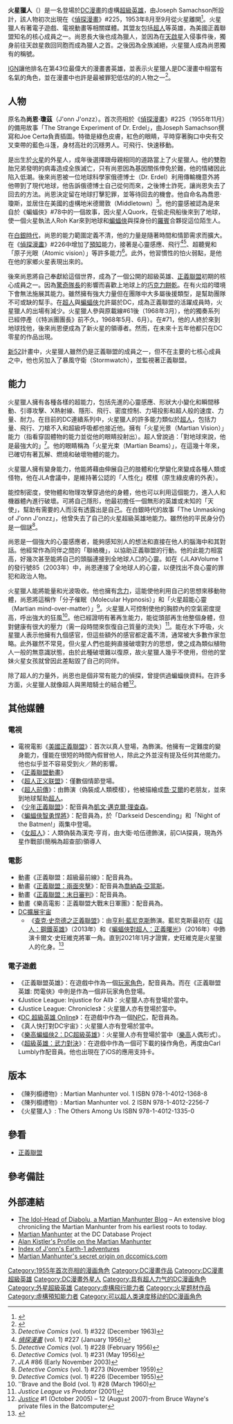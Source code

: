 {{noteTA
|G1=美国漫画
}}
{{Infobox comics character
 | character_name = 火星獵人
 | image = 火星獵人.jpg|180px
 | imagesize = 
 | converted = yes
 | caption = 新52的火星獵人<br>由Scott Williams繪製
 | publisher = [[DC漫画|DC漫画]]
 | debut = 《[[偵探漫畫|偵探漫畫]]》#225（1955年11月）
 | creators = Joseph Samachson<br />Joe Certa
 | real_name = 尚恩·瓊茲<br>（J'onn J'onzz）
 | homeworld = 
 | species = 火星人
 | alliances = [[正義聯盟|正義聯盟]]<br />局外人<br />Stormwatch<br />DEO超自然行動局
 | aliases = 約翰·瓊斯、Bloodwynd、青色幽靈、Fernus、Manhunter from Mars、馬可·澤維爾、Mrs. Klingman、William Dyer、Betty Nehring、約翰·約翰史東、瓊恩·瓊斯、Brainwave、Blockbuster
 | powers = 變形<br />隱身<br />異於常人的力氣<br />無相狀態<br />幻影<br />傳遞訊息等各種外星力量...
 | cat = 超级
 | subcat = DC漫画
 | hero = y
 | sort = 火星獵人
}}

'''火星獵人'''（{{lang-en|'''Martian Manhunter'''}}）是一名登場於[[DC漫畫|DC漫畫]]的虛構[[超級英雄|超級英雄]]，由Joseph Samachson所設計，該人物初次出現在《[[偵探漫畫|偵探漫畫]]》#225，1953年8月至9月從火星離開<ref>{{cite book|last=DiDio|first=Dan|title=Showcase Presents Martian Manhunter|year=2007|publisher=DC Comics|location=New York}}</ref>。火星獵人有著電子遊戲、電視動畫等相關媒體。其盟友包括[[超人|超人]]等英雄，為美國正義聯盟知名的核心成員之一。尚恩長大後也成為獵人，並因為在[[天啟星|天啟星]]入侵事件後，獨身前往天啟星救回同胞而成為獵人之首。之後因為全族滅絕，火星獵人成為尚恩獨有的稱號。

[[IGN|IGN]]讓他排名在第43位最偉大的漫畫書英雄，並表示火星獵人是DC漫畫中相當有名氣的角色，並在漫畫中也許是最被罪犯低估的的人物之一<ref>{{cite web | url=http://www.ign.com/top/comic-book-heroes/43 | title=Martian Manhunter is number 43 | publisher=[[IGN|IGN]] | accessdate=May 19, 2011 | archive-date=2012-09-12 | archive-url=https://www.webcitation.org/6Ac0xwbbD?url=http://www.ign.com/top/comic-book-heroes/43 | dead-url=no }}</ref>。

== 人物 ==
原名為'''尚恩·瓊茲'''（J'onn J'onzz）。首次亮相於《[[偵探漫畫|偵探漫畫]]》#225（1955年11月）的備用故事「The Strange Experiment of Dr. Erdel」，由Joseph Samachson撰寫和Joe Certa負責插圖。特徵是綠色皮膚，紅色的眼睛，平時穿著胸口中央有交叉束帶的藍色斗篷，身材高壯的沉穩男人。可飛行、快速移動。

是出生於[[火星|火星]]的外星人，成年後選擇跟母親相同的道路當上了火星獵人。他的雙胞胎兄弟發明的病毒造成全族滅亡，只有尚恩因為基因關係倖免於難，他的情緒因此陷入低潮。後來尚恩被一位地球科學家俄德博士（Dr. Erdel）利用傳輸機意外將他帶到了現代地球，他告訴俄德博士自己從何而來，之後博士詐死，讓尚恩失去了回去的方法。尚恩決定留在地球打擊犯罪，並等待回去的機會。他自命名為喬恩·瓊斯，並居住在美國的虛構地米德爾敦（Middletown）<ref>''Detective Comics'' (vol. 1) #322 (December 1963)</ref>。他的靈感被認為是來自於《蝙蝠俠》#78中的一個故事，因火星人Quork，在偷走飛船後來到了地球，使一個火星執法人Roh Kar來到地球和[[蝙蝠俠|蝙蝠俠]]與探身份的[[羅賓_(漫畫)|羅賓]]合夥捉這位陌生人。

在[[漫畫的白銀時代|白銀時代]]，尚恩的能力範圍定義不清，他的力量是隨著時間和情節需求而擴大。在《[[偵探漫畫|偵探漫畫]]》#226中增加了[[預知|預知]]能力，接著是心靈感應、飛行<ref>''[[偵探漫畫|偵探漫畫]]'' (vol. 1) #227 (January 1956)</ref><ref>''Detective Comics'' (vol. 1) #228 (February 1956)</ref>、超聽覺和「原子光眼（Atomic vision）」等許多能力<ref>''Detective Comics'' (vol. 1) #231 (May 1956)</ref>。此外，他習慣性的怕火弱點，是他在他的家鄉火星表現出來的。

後來尚恩將自己奉獻給這個世界，成為了一個公開的超級英雄、[[正義聯盟|正義聯盟]]初期的核心成員之一。因為[[驚奇隊長_(DC漫畫)|驚奇隊長]]的影響而喜歡上地球上的[[巧克力餅乾|巧克力餅乾]]。在有火焰的環境下會無法施展其能力。雖然擁有強大力量但在團隊中大多屬後援類型，是幫助團隊不可或缺的幫手。在[[超人|超人]]與[[蝙蝠俠|蝙蝠俠]]允許屬於DC，成為正義聯盟的活躍成員時，火星獵人的出場有減少。火星獵人參與原載線#61後（1968年3月），他的獨奏系列已經停產（《特派團團長》前不久，1968年5月、6月）。在#71，他的人終於來到地球找他，後來尚恩便成為了新火星的領導者。然而，在未來十五年他都只在DC零星的作品出現。

[[新52|新52]]計畫中，火星獵人雖然仍是正義聯盟的成員之一，但不在主要的七核心成員之中，他也另加入了暴風守衛（Stormwatch），並監視著正義聯盟。

== 能力 ==
火星獵人擁有各​​種各樣的超能力，包括先進的心靈感應、形狀大小變化和瞬間移動、引導攻擊、X熱射線、隱形、飛行、密度控制、力場投影和超人般的速度、力量、耐力。在目前的DC連續系列中，火星獵人的許多能力類似於[[超人|超人]]，包括力量、飛行、刀槍不入和超級呼吸都也接近他。擁有「火星光景（Martian Vision）」能力（指看穿固體物的能力並從他的眼睛投射出）。超人曾說過：「對地球來說，他是最強大的」<ref>''JLA'' #86 (Early November 2003)</ref>。他的眼睛稱為「火星光束（Martian Beams）」，在這幾十年來，已確切有著瓦解、燃燒和破壞物體的能力。

火星獵人擁有變身能力，他能將藉由伸展自己的肢體和化學變化來變成各種人類或怪物，他在JLA會議中，是維持著公認的「人性化」模樣（原生綠皮膚的外表）。

能控制密度，使物體和物理攻擊穿過他的身體，他也可以利用這個能力，進入人和機器體內進行破壞。可將自己隱形，他最初擔任一個無形的英雄或未知的「天使」，幫助有需要的人而沒有透露出是自己。在白銀時代的故事「The Unmasking of J'onn J'onzz」，他曾失去了自己的火星超級英雄地能力。雖然他的平民身分仍是一個謎<ref>''Detective Comics'' (vol. 1) #273 (November 1959)</ref>。

尚恩是一個強大的心靈感應者，能夠感知別人的想法和直接在他人的腦海中和其對話。他經常作為同伴之間的「聯絡機」，以協助正義聯盟的行動。他的此能力相當高，好幾次甚至能將自己的頭腦連接到全地球人口的心靈。如在《JLA》Volume 1的發行號85（2003年）中，尚恩連接了全地球人的心靈，以便找出不良心靈的罪犯和政治人物。

火星獵人能將能量和光波吸收。他也擁有[[念力|念力]]，這能使他利用自己的思想來移動物體，尚恩將這稱作「分子催眠（Molecular Hypnosis）」和「火星超能心靈（Martian mind-over-matter）」<ref>''Detective Comics'' (vol. 1) #226 (December 1955)</ref>。火星獵人可控制使他的胸腔內的空氣密度提高，呼出強大的狂風<ref>''Brave and the Bold (vol. 1) #28 (March 1960)</ref>。他已經證明有著再生能力，能從頭部再生他整個身體，但對健康有很大的壓力（需一段時間來恢復自己質量的流失）<ref>''Justice League vs Predator'' (2001)</ref>。能在水下呼吸，火星獵人表示他擁有九個感官，但這些額外的感官都定義不清，通常被大多數作家忽略。此外雖然不常見，但火星人們也能夠直接破壞對方的思想，使之成為類似植物人一般的無意識狀態，由於此種破壞難以復原，故火星獵人幾乎不使用，但他的堂妹火星女孩就曾因此差點毀了自己的同伴。

除了超人的力量外，尚恩也是個非常有能力的偵探，曾提供過蝙蝠俠資料。在許多方面，火星獵人就像超人與黑暗騎士的結合體<ref>''[[Justice_(DC_Comics)|Justice]]'' #1 (October 2005) – 12 (August 2007)-from Bruce Wayne's private files in the Batcomputer</ref>。

== 其他媒體 ==
=== 電視 ===
*電視電影《[[美國正義聯盟_(電視電影)|美國正義聯盟]]》：首次以真人登場，為{{link-en|大衛·奧登·史蒂爾斯|David Ogden Stiers}}飾演。他擁有一定難度的變身能力，僅能在很短的時間內假冒他人，除此之外並沒有提及任何其他能力。他也似乎並不容易受到火／熱的影響。
*《[[正義聯盟_(電視動畫)|正義聯盟動畫]]》
*《[[超人正义联盟|超人正义联盟]]》：僅數個情節登場。
*《[[超人前傳|超人前傳]]》：由{{link-en|菲爾·莫里斯|Phil Morris (actor)}}飾演（偽裝成人類模樣），他被描繪成[[喬·艾爾|喬·艾爾]]的老朋友，並來到地球幫助[[超人|超人]]。
*《[[少年正義聯盟_(動畫)|少年正義聯盟]]》：配音員為[[凱文·邁克爾·理查森|凱文·邁克爾·理查森]]。
*《[[蝙蝠俠智勇悍將|蝙蝠俠智勇悍將]]》：配音員為{{link-en|Nicholas Guest|Nicholas Guest}}，於「Darkseid Descending」和「Night of the Batmen!」兩集中登場。
*《[[女超人_(電視劇)|女超人]]》：人類偽裝為漢克·亨肖，由大衛·哈伍德飾演，前CIA探員，現為外星作戰部(簡稱為超查部)領導人

=== 電影 ===
*動畫《正義聯盟：超級最前線》：配音員為{{link-en|米格爾·費雷爾|Miguel Ferrer}}。
*動畫《[[正義聯盟：兩面夾擊|正義聯盟：兩面夾擊]]》：配音員為[[喬納森·亞當斯|喬納森·亞當斯]]。
*動畫《[[正義聯盟：末日審判|正義聯盟：末日審判]]》：配音員為{{link-en|Carl Lumbly|Carl Lumbly}}。
*動畫《樂高電影：正義聯盟大戰末日軍團》：配音員為{{link-en|Dee Bradley Baker|Dee Bradley Baker}}。
*[[DC擴展宇宙|DC擴展宇宙]]
**《[[查克·史奈德之正義聯盟|查克·史奈德之正義聯盟]]》：由[[亨利·藍尼克斯|亨利·藍尼克斯]]飾演。藍尼克斯最初在《[[超人：鋼鐵英雄|超人：鋼鐵英雄]]》（2013年）和《[[蝙蝠俠對超人：正義曙光|蝙蝠俠對超人：正義曙光]]》（2016年）中飾演卡爾文·史旺維克將軍一角。直到2021年1月才證實，史旺維克是火星獵人的化身。<ref name="ScreenRant(2021-01-14)">{{cite news|url=https://screenrant.com/justice-league-snyder-cut-martian-manhunter-harry-lennix-confirmed/|title=Martian Manhunter Actor Confirms Justice League Snyder Cut Appearance|last=LaBonte|first=Rachel|work=ScreenRant|date=2021-01-14|accessdate=2021-01-17|archive-url=https://web.archive.org/web/20210114163059/https://screenrant.com/justice-league-snyder-cut-martian-manhunter-harry-lennix-confirmed/|archive-date=2021-01-14|dead-url=no}}</ref>

=== 電子遊戲 ===
*《正義聯盟英雄》：在遊戲中作為一個[[玩家角色|玩家角色]]，配音員為{{link-en|丹尼爾·賴爾登|Daniel Riordan}}。而在《正義聯盟英雄: 閃電俠》中則是作為一個非玩家角色登場。
*《Justice League: Injustice for All》：火星獵人亦有登場於當中。
*《Justice League: Chronicles》：火星獵人亦有登場於當中。
*《[[DC_超級英雄_Online|DC 超級英雄 Online]]》：在遊戲中作為一個[[NPC|NPC]]，配音員為{{link-en|德懷特·舒爾茨|Dwight Schultz}}。
*《真人快打對DC宇宙》：火星獵人亦有登場於當中。
*《[[樂高蝙蝠俠2：DC超級英雄|樂高蝙蝠俠2：DC超級英雄]]》：火星獵人亦有登場於當中（[[樂高|樂高]]人偶形式）。
*《[[超級英雄：武力對決|超級英雄：武力對決]]》：在遊戲中作為一個可下載的操作角色，再度由Carl Lumbly作配音員。他也出現在了iOS的應用支持卡。

== 版本 ==
*《陳列櫥禮物》: Martian Manhunter vol. 1 ISBN 978-1-4012-1368-8
*《陳列櫥禮物》: Martian Manhunter vol. 2 ISBN 978-1-4012-2256-7
*《火星獵人》: The Others Among Us ISBN 978-1-4012-1335-0

== 參看 ==
*[[正義聯盟|正義聯盟]]

== 參考備註 ==
{{reflist|colwidth=35em}}

== 外部連結 ==
*[http://idol-head.blogspot.com/ The Idol-Head of Diabolu, a Martian Manhunter Blog] {{Wayback|url=http://idol-head.blogspot.com/ |date=20130512104205 }} – An extensive blog chronicling the Martian Manhunter from his earliest roots to today.
*[http://dc.wikia.com/wiki/Martian_Manhunter Martian Manhunter] {{Wayback|url=http://dc.wikia.com/wiki/Martian_Manhunter |date=20130712193618 }} at the DC Database Project
*[https://web.archive.org/web/20090928013654/http://alankistler.squarespace.com/journal/2009/1/17/kistlers-martian-manhunter-files.html Alan Kistler's Profile on the Martian Manhunter]
*[http://darkmark6.tripod.com/jonzzind.htm Index of J'onn's Earth-1 adventures] {{Wayback|url=http://darkmark6.tripod.com/jonzzind.htm |date=20130412094942 }}
*[http://www.dccomics.com/dcu/heroes_and_villains/?hv=origin_stories/martian_manhunter&p=1 Martian Manhunter's secret origin on dccomics.com] {{Wayback|url=http://www.dccomics.com/dcu/heroes_and_villains/?hv=origin_stories%2Fmartian_manhunter&p=1 |date=20120208122343 }}

{{正义联盟}}
{{正義聯盟角色}}
{{DEFAULTSORT:Martian Manhunter}}
[[Category:1955年首次亮相的漫画角色|Category:1955年首次亮相的漫画角色]]
[[Category:DC漫畫作品|Category:DC漫畫作品]]
[[Category:DC漫畫超級英雄|Category:DC漫畫超級英雄]]
[[Category:DC漫畫外星人|Category:DC漫畫外星人]]
[[Category:具有超人力气的DC漫画角色|Category:具有超人力气的DC漫画角色]]
[[Category:外星超級英雄|Category:外星超級英雄]]
[[Category:虛構飛行能力者|Category:虛構飛行能力者]]
[[Category:火星题材作品|Category:火星题材作品]]
[[Category:虛構預知能力者|Category:虛構預知能力者]]
[[Category:可以超人类速度移动的DC漫画角色|Category:可以超人类速度移动的DC漫画角色]]